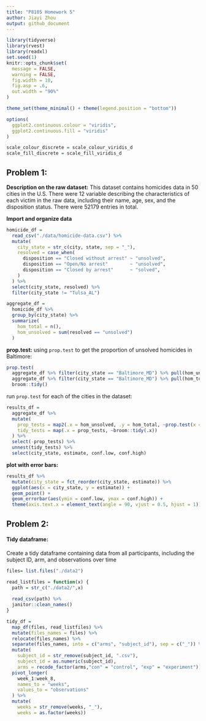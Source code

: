 ```yaml
---
title: "P8105 Homework 5"
author: Jiayi Zhou
output: github_document
---
```


```r
library(tidyverse)
library(rvest)
library(readxl)
set.seed(1)
knitr::opts_chunk$set(
  message = FALSE,
  warning = FALSE,
  fig.width = 10,
  fig.asp = .6,
  out.width = "90%"
)

theme_set(theme_minimal() + theme(legend.position = "bottom"))

options(
  ggplot2.continuous.colour = "viridis",
  ggplot2.continuous.fill = "viridis"
)

scale_colour_discrete = scale_colour_viridis_d
scale_fill_discrete = scale_fill_viridis_d
```

## Problem 1: 

**Description on the raw dataset:**
This dataset contains homicides data in 50 cities in the U.S. There were 12 variable describing the characteristics of each victim in the raw data, including their name, age, sex, and the disposition status. There were 52179 entries in total.

**Import and organize data**
```r
homicide_df = 
  read_csv("./data/homicide-data.csv") %>% 
  mutate(
    city_state = str_c(city, state, sep = "_"),
    resolved = case_when(
      disposition == "Closed without arrest" ~ "unsolved",
      disposition == "Open/No arrest"        ~ "unsolved",
      disposition == "Closed by arrest"      ~ "solved",
    )
  ) %>% 
  select(city_state, resolved) %>% 
  filter(city_state != "Tulsa_AL")
```

```r
aggregate_df = 
  homicide_df %>% 
  group_by(city_state) %>% 
  summarize(
    hom_total = n(),
    hom_unsolved = sum(resolved == "unsolved")
  )
```

**prop.test:**
using `prop.test` to get the proportion of unsolved homicides in Baltimore:
```r
prop.test(
  aggregate_df %>% filter(city_state == "Baltimore_MD") %>% pull(hom_unsolved), 
  aggregate_df %>% filter(city_state == "Baltimore_MD") %>% pull(hom_total)) %>% 
  broom::tidy()
```

run `prop.test` for each of the cities in the dataset:
```r
results_df = 
  aggregate_df %>% 
  mutate(
    prop_tests = map2(.x = hom_unsolved, .y = hom_total, ~prop.test(x = .x, n = .y)),
    tidy_tests = map(.x = prop_tests, ~broom::tidy(.x))
  ) %>% 
  select(-prop_tests) %>% 
  unnest(tidy_tests) %>% 
  select(city_state, estimate, conf.low, conf.high)
```

**plot with error bars:**
```r
results_df %>% 
  mutate(city_state = fct_reorder(city_state, estimate)) %>% 
  ggplot(aes(x = city_state, y = estimate)) +
  geom_point() + 
  geom_errorbar(aes(ymin = conf.low, ymax = conf.high)) + 
  theme(axis.text.x = element_text(angle = 90, vjust = 0.5, hjust = 1))
```

## Problem 2:

#### Tidy dataframe:

Create a tidy dataframe containing data from all participants, including the subject ID, arm, and observations over time

```r
files= list.files("./data2")

read_listfiles = function(x) {
  path = str_c("./data2/",x)
  
  read_csv(path) %>% 
  janitor::clean_names()
}

tidy_df = 
  map_df(files, read_listfiles) %>% 
  mutate(files_names = files) %>% 
  relocate(files_names) %>% 
  separate(files_names, into = c("arms", "subject_id"), sep = c("_")) %>% 
  mutate(
    subject_id = str_remove(subject_id, ".csv"),
    subject_id = as.numeric(subject_id),
    arms = recode_factor(arms,"con" = "control", "exp" = "experiment")) %>% 
  pivot_longer(
    week_1:week_8,
    names_to = "weeks",
    values_to = "observations"
  ) %>% 
  mutate(
    weeks = str_remove(weeks, "_"),
    weeks = as.factor(weeks))
```

